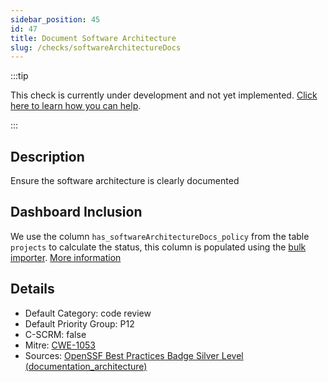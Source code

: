 ```yaml
---
sidebar_position: 45
id: 47
title: Document Software Architecture
slug: /checks/softwareArchitectureDocs
---
```


<!-- BANNER:START -->
:::tip

This check is currently under development and not yet implemented. [Click here to learn how you can help](/contribute).

:::
<!-- BANNER:END -->

<!-- DESCRIPTION:START -->
## Description
Ensure the software architecture is clearly documented
<!-- DESCRIPTION:END -->

## Dashboard Inclusion

We use the column `has_softwareArchitectureDocs_policy` from the table `projects` to calculate the status, this column is populated using the [bulk importer](/docs/visionBoard/importers#bulk-importer). [More information](https://github.com/OpenPathfinder/visionBoard/issues/107)

<!-- DETAILS:START -->
## Details
- Default Category: code review
- Default Priority Group: P12
- C-SCRM: false
- Mitre: [CWE-1053](https://cwe.mitre.org/data/definitions/1053.html)
- Sources: [OpenSSF Best Practices Badge Silver Level (documentation_architecture)](https://www.bestpractices.dev/en/criteria?details=true&rationale=true#1.documentation_architecture)

<!-- DETAILS:END -->
